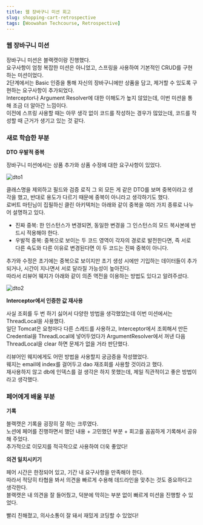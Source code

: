 ```yaml
---
title: 웹 장바구니 미션 회고
slug: shopping-cart-retrospective
tags: [Woowahan Techcourse, Retrospective]
---
```


### 웹 장바구니 미션

장바구니 미션은 블랙캣이랑 진행했다.  
요구사항이 엄청 복잡한 미션은 아니었고, 스프링을 사용하여 기본적인 CRUD를 구현하는 미션이었다.  
2단계에서는 Basic 인증을 통해 자신의 장바구니에만 상품을 담고, 제거할 수 있도록 구현하는 요구사항이 추가되었다.  
Interceptor나 Argument Resolver에 대한 이해도가 높지 않았는데, 이번 미션을 통해 조금 더 알아간 느낌이다.  
이전에 스프링 사용할 때는 아무 생각 없이 코드를 작성하는 경우가 많았는데, 코드를 작성할 때 근거가 생기고 있는 것 같다.  

### 새로 학습한 부분

**DTO 우발적 중복**

장바구니 미션에서는 상품 추가와 상품 수정에 대한 요구사항이 있었다.  

![dto1](./dto1.png)

클래스명을 제외하고 필드와 검증 로직 그 외 모든 게 같은 DTO를 보며 중복이라고 생각을 했고, 반대로 용도가 다르기 때문에 중복이 아니라고 생각하기도 했다.  
로버트 마틴님이 집필하신 클린 아키텍처는 아래와 같이 중복을 여러 가지 종류로 나누어 설명하고 있다.  

- 진짜 중복: 한 인스턴스가 변경되면, 동일한 변경을 그 인스턴스의 모드 복사본에 반드시 적용해야 한다.
- 우발적 중복: 중복으로 보이는 두 코드 영역이 각자의 경로로 발전한다면, 즉 서로 다른 속도와 다른 이유로 변경된다면 이 두 코드는 진짜 중복이 아니다.

추가와 수정은 초기에는 중복으로 보이지만 초기 생성 시에만 기입하는 데이터들이 추가되거나, 시간이 지나면서 서로 달라질 가능성이 높아진다.  
따라서 리뷰어 웨지가 아래와 같이 의존 역전을 이용하는 방법도 있다고 알려주셨다.  

![dto2](./dto2.png)

**Interceptor에서 인증한 값 재사용**

사실 조회를 두 번 하기 싫어서 다양한 방법을 생각했었는데 이번 미션에서는 ThreadLocal을 사용했다.  
일단 Tomcat은 요청마다 다른 스레드를 사용하고, Interceptor에서 조회해서 만든 Credential을 ThreadLocal에 넣어두었다가 ArgumentResolver에서 꺼낸 다음 ThreadLocal을 clear 하면 문제가 없을 거라 판단했다.  

리뷰어인 웨지에게도 어떤 방법을 사용할지 궁금증을 작성했었다.  
웨지는 email에 index를 걸어두고 dao 재조회를 사용할 것이라고 했다.  
재사용하지 않고 db에 인덱스를 걸 생각은 하지 못했는데, 제일 직관적이고 좋은 방법이라고 생각했다.  

### 페어에게 배울 부분

**기록**

블랙캣은 기록을 굉장히 잘 하는 크루였다.  
노션에 페어를 진행하면서 했던 내용 + 고민했던 부분 + 회고를 꼼꼼하게 기록해서 공유해 주었다.  
추가적으로 이모지를 적극적으로 사용하여 더욱 좋았다!

**의견 일치시키기**

페어 시간은 한정되어 있고, 기간 내 요구사항을 만족해야 한다.  
따라서 적당히 타협을 봐서 의견을 빠르게 수용해 데드라인을 맞추는 것도 중요하다고 생각한다.  
블랙캣은 내 의견을 잘 들어줬고, 덕분에 막히는 부분 없이 빠르게 미션을 진행할 수 있었다.  

빨리 친해졌고, 의사소통이 잘 돼서 재밌게 코딩할 수 있었다!